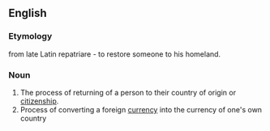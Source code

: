 ==English==

===Etymology===
from late Latin repatriare - to restore someone to his homeland.


===Noun===
{{en-noun}}
{{wikipedia}}

#The process of returning of a person to their country of origin or [[citizenship]].
#Process of converting a foreign [[currency]] into the currency of one's own country